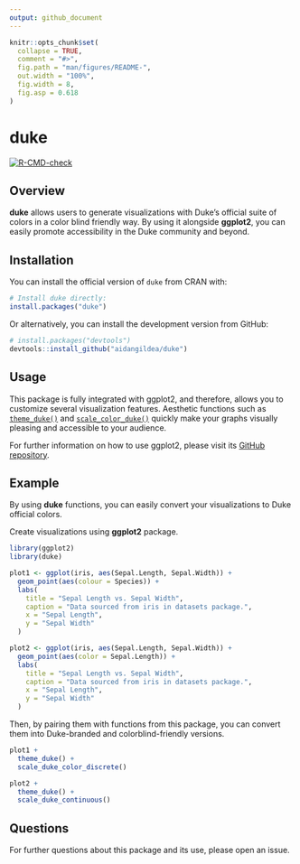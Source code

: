 ```yaml
---
output: github_document
---
```


```r
knitr::opts_chunk$set(
  collapse = TRUE,
  comment = "#>",
  fig.path = "man/figures/README-",
  out.width = "100%",
  fig.width = 8,
  fig.asp = 0.618
)
```

# duke

<!-- badges: start -->
[![R-CMD-check](https://github.com/aidangildea/duke/actions/workflows/R-CMD-check.yaml/badge.svg)](https://github.com/aidangildea/duke/actions/workflows/R-CMD-check.yaml)
<!-- badges: end -->

## Overview

**duke** allows users to generate visualizations with Duke's official suite of colors in a color blind friendly way. By using it alongside **ggplot2**, you can easily promote accessibility in the Duke community and beyond. 

## Installation

You can install the official version of `duke` from CRAN with:

``` r
# Install duke directly:
install.packages("duke")
```
Or alternatively, you can install the development version from GitHub:

``` r
# install.packages("devtools")
devtools::install_github("aidangildea/duke")
```

## Usage

This package is fully integrated with ggplot2, and therefore, allows you to customize several visualization features. Aesthetic functions such as [`theme_duke()`](https://aidangildea.github.io/duke/articles/theme_duke_vignette.html) and [`scale_color_duke()`](https://aidangildea.github.io/duke/articles/scale_duke_color_discrete_vignette.html) quickly make your graphs visually pleasing and accessible to your audience.

For further information on how to use ggplot2, please visit its [GitHub repository](https://github.com/tidyverse/ggplot2).

## Example

By using **duke** functions, you can easily convert your visualizations to Duke official colors.

Create visualizations using **ggplot2** package. 

```r
library(ggplot2)
library(duke)

plot1 <- ggplot(iris, aes(Sepal.Length, Sepal.Width)) +
  geom_point(aes(colour = Species)) +
  labs(
    title = "Sepal Length vs. Sepal Width",
    caption = "Data sourced from iris in datasets package.",
    x = "Sepal Length", 
    y = "Sepal Width"
  )

plot2 <- ggplot(iris, aes(Sepal.Length, Sepal.Width)) +
  geom_point(aes(color = Sepal.Length)) +
  labs(
    title = "Sepal Length vs. Sepal Width", 
    caption = "Data sourced from iris in datasets package.", 
    x = "Sepal Length", 
    y = "Sepal Width"
  )
```

Then, by pairing them with functions from this package, you can convert them into Duke-branded and colorblind-friendly versions.

```r
plot1 +
  theme_duke() +
  scale_duke_color_discrete()

plot2 +
  theme_duke() +
  scale_duke_continuous()
```

## Questions

For further questions about this package and its use, please open an issue.
